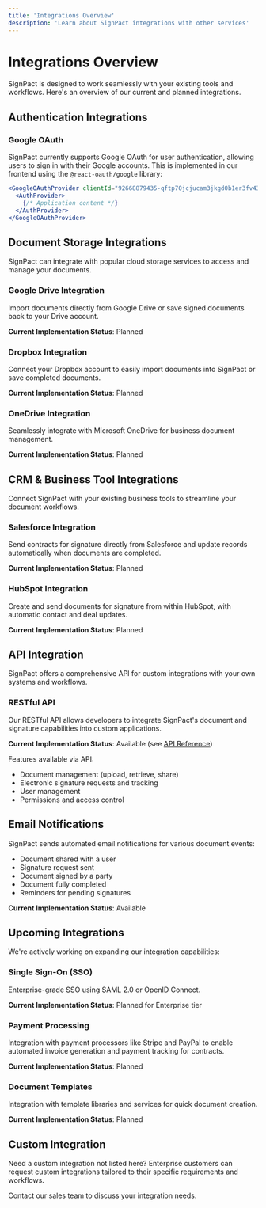```yaml
---
title: 'Integrations Overview'
description: 'Learn about SignPact integrations with other services'
---
```


# Integrations Overview

SignPact is designed to work seamlessly with your existing tools and workflows. Here's an overview of our current and planned integrations.

## Authentication Integrations

### Google OAuth

SignPact currently supports Google OAuth for user authentication, allowing users to sign in with their Google accounts. This is implemented in our frontend using the `@react-oauth/google` library:

```jsx
<GoogleOAuthProvider clientId="92668879435-qftp70jcjucam3jkgd0b1er3fv43n28t.apps.googleusercontent.com">
  <AuthProvider>
    {/* Application content */}
  </AuthProvider>
</GoogleOAuthProvider>
```

## Document Storage Integrations

SignPact can integrate with popular cloud storage services to access and manage your documents.

### Google Drive Integration

Import documents directly from Google Drive or save signed documents back to your Drive account.

**Current Implementation Status**: Planned

### Dropbox Integration

Connect your Dropbox account to easily import documents into SignPact or save completed documents.

**Current Implementation Status**: Planned

### OneDrive Integration

Seamlessly integrate with Microsoft OneDrive for business document management.

**Current Implementation Status**: Planned

## CRM & Business Tool Integrations

Connect SignPact with your existing business tools to streamline your document workflows.

### Salesforce Integration

Send contracts for signature directly from Salesforce and update records automatically when documents are completed.

**Current Implementation Status**: Planned

### HubSpot Integration

Create and send documents for signature from within HubSpot, with automatic contact and deal updates.

**Current Implementation Status**: Planned

## API Integration

SignPact offers a comprehensive API for custom integrations with your own systems and workflows.

### RESTful API

Our RESTful API allows developers to integrate SignPact's document and signature capabilities into custom applications.

**Current Implementation Status**: Available (see [API Reference](/api-reference/authentication))

Features available via API:
- Document management (upload, retrieve, share)
- Electronic signature requests and tracking
- User management
- Permissions and access control

## Email Notifications

SignPact sends automated email notifications for various document events:

- Document shared with a user
- Signature request sent
- Document signed by a party
- Document fully completed
- Reminders for pending signatures

**Current Implementation Status**: Available

## Upcoming Integrations

We're actively working on expanding our integration capabilities:

### Single Sign-On (SSO)

Enterprise-grade SSO using SAML 2.0 or OpenID Connect.

**Current Implementation Status**: Planned for Enterprise tier

### Payment Processing

Integration with payment processors like Stripe and PayPal to enable automated invoice generation and payment tracking for contracts.

**Current Implementation Status**: Planned

### Document Templates

Integration with template libraries and services for quick document creation.

**Current Implementation Status**: Planned

## Custom Integration

Need a custom integration not listed here? Enterprise customers can request custom integrations tailored to their specific requirements and workflows.

Contact our sales team to discuss your integration needs. 